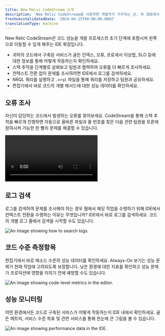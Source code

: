 ```yaml
---
title: New Relic CodeStream 소개
description: 'New Relic CodeStream을 사용하면 개발자가 거주하는 곳, 즉 IDE에서 프로덕션 원격 측정에 액세스할 수 있습니다.'
freshnessValidatedDate: '2024-04-15T00:00:00.000Z'
translationType: machine
---
```





New Relic CodeStream은 코드 성능을 개발 프로세스의 초기 단계에 포함시켜 왼쪽으로 이동할 수 있게 해주는 IDE 확장입니다.

* 귀하의 코드에서 구축된 서비스가 골든 인덱스, 오류, 프로세서 이상법, SLO 등에 대한 정보를 통해 어떻게 작동하는지 확인하세요.
* 스택 추적을 단계별로 살펴보고 팀원과 협력하여 오류를 더 빠르게 조사하세요.
* 컨텍스트 전환 없이 문제를 조사하려면 IDE에서 로그를 검색하세요.
* NRQL 쿼리를 실행하고 `.nrql` 파일을 통해 쿼리를 저장하고 팀원과 공유하세요.
* 편집기에서 바로 코드의 개별 메서드에 대한 성능 데이터를 확인하세요.

## 오류 조사

자신이 담당하는 코드에서 발생하는 오류를 찾아보세요. CodeStream을 통해 스택 추적을 빠르게 진행하면 자동으로 올바른 파일과 줄 번호를 찾은 다음 관련 팀원을 토론에 참여시켜 가능한 한 빨리 문제를 해결할 수 있습니다.

<Video
  type="wistia"
  id="l65l4cqqhd"
/>

## 로그 검색

로그를 검색하여 문제를 조사해야 하는 경우 웹에서 해당 작업을 수행하기 위해 IDE에서 컨텍스트 전환을 수행하는 이유는 무엇입니까? IDE에서 바로 로그를 검색하세요. 코드의 개별 로그 줄에서 검색을 시작할 수도 있습니다.

<img
  title="Searching logs from your IDE."
  alt="An image showing how to search logs."
  src={codestreamLogSearch}
/>

## 코드 수준 측정항목

편집기에서 바로 메소드 수준의 성능 데이터를 확인하세요. Always-On 보기는 성능 문제가 현재 작업에 고려되도록 보장합니다. 낮은 환경에 대한 지표를 확인하고 성능 문제가 프로덕션에 영향을 미치기 전에 예방할 수도 있습니다.

<img
  title="Code-Level Metrics"
  alt="An image showing code-level metrics in the editor."
  src={codestreamVscClm}
/>

## 성능 모니터링

어떤 환경에서든 코드로 구축된 서비스가 어떻게 작동하는지 IDE 내에서 확인하세요. 골든 메트릭, 서비스 수준 목표 및 관련 서비스를 통해 한눈에 큰 그림을 볼 수 있습니다.

<img
  title="Performance data for your services"
  alt="An image showing performance data in the IDE."
  src={codestreamO11y}
/>